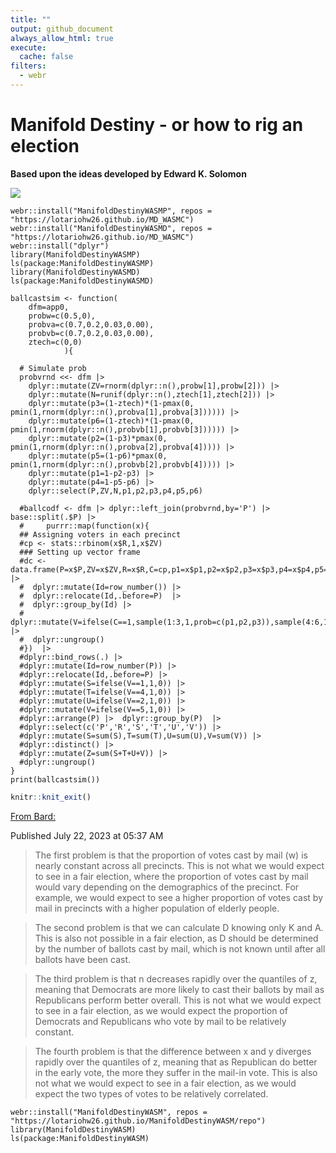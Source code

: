 ```yaml
---
title: ""
output: github_document
always_allow_html: true
execute: 
  cache: false
filters:
  - webr
---
```


# Manifold Destiny - or how to rig an election
**Based upon the ideas developed by Edward K. Solomon**

![](pngs/md.png)

```webr-r
webr::install("ManifoldDestinyWASMP", repos = "https://lotariohw26.github.io/MD_WASMC")
webr::install("ManifoldDestinyWASMD", repos = "https://lotariohw26.github.io/MD_WASMC")
webr::install("dplyr")
library(ManifoldDestinyWASMP)
ls(package:ManifoldDestinyWASMP)
library(ManifoldDestinyWASMD)
ls(package:ManifoldDestinyWASMD)
```

```webr-r
ballcastsim <- function(
	dfm=app0,
	probw=c(0.5,0), 	
	probva=c(0.7,0.2,0.03,0.00), 				
	probvb=c(0.7,0.2,0.03,0.00), 
	ztech=c(0,0)
			){

  # Simulate prob
  probvrnd <<- dfm |>
    dplyr::mutate(ZV=rnorm(dplyr::n(),probw[1],probw[2])) |>
    dplyr::mutate(N=runif(dplyr::n(),ztech[1],ztech[2])) |>
    dplyr::mutate(p3=(1-ztech)*(1-pmax(0, pmin(1,rnorm(dplyr::n(),probva[1],probva[3]))))) |>
    dplyr::mutate(p6=(1-ztech)*(1-pmax(0, pmin(1,rnorm(dplyr::n(),probvb[1],probvb[3]))))) |>
    dplyr::mutate(p2=(1-p3)*pmax(0, pmin(1,rnorm(dplyr::n(),probva[2],probva[4])))) |>
    dplyr::mutate(p5=(1-p6)*pmax(0, pmin(1,rnorm(dplyr::n(),probvb[2],probvb[4])))) |>
    dplyr::mutate(p1=1-p2-p3) |>
    dplyr::mutate(p4=1-p5-p6) |>
    dplyr::select(P,ZV,N,p1,p2,p3,p4,p5,p6)

  #ballcodf <- dfm |> dplyr::left_join(probvrnd,by='P') |> base::split(.$P) |>
  #     purrr::map(function(x){
  ## Assigning voters in each precinct
  #cp <- stats::rbinom(x$R,1,x$ZV) 
  ### Setting up vector frame
  #dc <- data.frame(P=x$P,ZV=x$ZV,R=x$R,C=cp,p1=x$p1,p2=x$p2,p3=x$p3,p4=x$p4,p5=x$p5,p6=x$p6) |>
  #  dplyr::mutate(Id=row_number()) |> 
  #  dplyr::relocate(Id,.before=P)  |>
  #  dplyr::group_by(Id) |> 
  #  dplyr::mutate(V=ifelse(C==1,sample(1:3,1,prob=c(p1,p2,p3)),sample(4:6,1,prob=c(p4,p5,p6)))) |>
  #  dplyr::ungroup() 
  #})  |>
  #dplyr::bind_rows(.) |>
  #dplyr::mutate(Id=row_number(P)) |> 
  #dplyr::relocate(Id,.before=P) |> 
  #dplyr::mutate(S=ifelse(V==1,1,0)) |> 
  #dplyr::mutate(T=ifelse(V==4,1,0)) |>  
  #dplyr::mutate(U=ifelse(V==2,1,0)) |>
  #dplyr::mutate(V=ifelse(V==5,1,0)) |>
  #dplyr::arrange(P) |>  dplyr::group_by(P)  |> 
  #dplyr::select(c('P','R','S','T','U','V')) |>
  #dplyr::mutate(S=sum(S),T=sum(T),U=sum(U),V=sum(V)) |>
  #dplyr::distinct() |> 
  #dplyr::mutate(Z=sum(S+T+U+V)) |>
  #dplyr::ungroup() 
}
print(ballcastsim())
```

```r
knitr::knit_exit()
```

[From Bard:](https://g.co/bard/share/37bfadf733c5)

Published July 22, 2023 at 05:37 AM

> The first problem is that the proportion of votes cast by mail (w) is nearly constant across all precincts. This is not what we would expect to see in a fair election, where the proportion of votes cast by mail would vary depending on the demographics of the precinct. For example, we would expect to see a higher proportion of votes cast by mail in precincts with a higher population of elderly people.

> The second problem is that we can calculate D knowing only K and A. This is also not possible in a fair election, as D should be determined by the number of ballots cast by mail, which is not known until after all ballots have been cast.

> The third problem is that n decreases rapidly over the quantiles of z, meaning that Democrats are more likely to cast their ballots by mail as Republicans perform better overall. This is not what we would expect to see in a fair election, as we would expect the proportion of Democrats and Republicans who vote by mail to be relatively constant.

> The fourth problem is that the difference between x and y diverges rapidly over the quantiles of z, meaning that as Republican do better in the early vote, the more they suffer in the mail-in vote. This is also not what we would expect to see in a fair election, as we would expect the two types of votes to be relatively correlated.


```webr-r
webr::install("ManifoldDestinyWASM", repos = "https://lotariohw26.github.io/ManifoldDestinyWASM/repo")
library(ManifoldDestinyWASM)
ls(package:ManifoldDestinyWASM)
```

